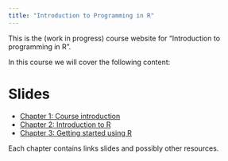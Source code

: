 ```yaml
---
title: "Introduction to Programming in R"
---
```



This is the (work in progress) course website for "Introduction to programming in R". 

In this course we will cover the following content:


# Slides

- [Chapter 1: Course introduction](../chapters/chapter1/chapter1.qmd)
- [Chapter 2: Introduction to R](../chapters/chapter2/chapter2.qmd)
- [Chapter 3: Getting started using R](../chapters/chapter3/chapter3.qmd)


Each chapter contains links slides and possibly other resources.
